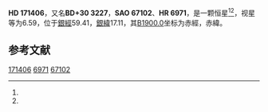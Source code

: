 {{Starbox begin
| name = HD 171406
}}
{{Starbox observe
| epoch = [[J2000.0|J2000.0]]
| constell = {{星座名待查}}<ref name=SIMBAD>{{cite web
 | url=http://simbad.u-strasbg.fr/simbad/sim-id?Ident=HR+6971
 | title =Pulsating variable Star
 | publisher=Centre de Données astronomiques de Strasbourg
 | work=SIMBAD
 | accessdate=2012-07-13}}</ref><ref name=DATA>{{cite web
 | url=http://vizier.u-strasbg.fr/viz-bin/VizieR-5?-out.add=.&-source=5050&-corr=PK=HR&-out.max=9999&HR=6971
 | title=VizieR Detailed Page
 | accessdate=2012-07-13
 | archive-date=2016-03-05
 | archive-url=https://web.archive.org/web/20160305003426/http://vizier.u-strasbg.fr/viz-bin/VizieR-5?-out.add=.&-source=5050&-corr=PK=HR&-out.max=9999&HR=6971
 | dead-url=no
 }}</ref>
| 星官 = 
| ra = {{RA|18|33|23.1}}<ref name=SIMBAD /><ref name=DATA />
| dec = {{DEC|+30|53|33}}<ref name=SIMBAD /><ref name=DATA />
| appmag_v = 6.59<ref name=SIMBAD /><ref name=DATA />
}}
{{Starbox character
| class = B4Ve<ref name=SIMBAD /><ref name=DATA />
| b-v = -0.12<ref name=SIMBAD /><ref name=DATA />
| u-b = -0.51<ref name=SIMBAD /><ref name=DATA />
| r-i = <ref name=SIMBAD /><ref name=DATA />
| variable = 
}}
{{Starbox astrometry
| radial_v = -0.51
| prop_mo_ra = -4
| parallax = 
| p_error = 
}}
{{Starbox catalog
| names =BD+30 3227，[[SAO星表|SAO]] 67102，[[HD星表|HD]] 171406，[[HR星表|HR]] 6971}}
{{Starbox reference |Simbad=HR+6971}}
{{Starbox end}}

'''HD 171406'''，又名'''BD+30 3227'''，'''SAO 67102'''、'''HR 6971'''，是一颗恒星<ref name=SIMBAD /><ref name=DATA />，视星等为6.59，位于[[銀道座標系|銀經]]59.41，[[銀道座標系|銀緯]]17.11，其[[B1900.0|B1900.0]]坐标为赤經{{RA|18|29|34.7}}，赤緯{{DEC|+30|17.11|57}}。

== 参考文献 ==
{{reflist}}

{{star-stub}}

[[Category:HD和HDE天體|171406]]
[[Category:HR天體|6971]]
[[Category:SAO天體|67102]]